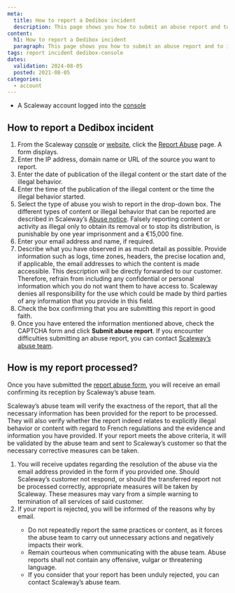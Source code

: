 ```yaml
---
meta:
  title: How to report a Dedibox incident
  description: This page shows you how to submit an abuse report and to indicate how the report will be processed.
content:
  h1: How to report a Dedibox incident
  paragraph: This page shows you how to submit an abuse report and to indicate how the report will be processed.
tags: report incident dedibox-console
dates:
  validation: 2024-08-05
  posted: 2021-08-05
categories:
  - account
---
```


<Macro id="requirements" />

- A Scaleway account logged into the [console](https://console.scaleway.com)

## How to report a Dedibox incident

1. From the Scaleway [console](https://console.scaleway.com) or [website](https://www.scaleway.com/), click the [Report Abuse](https://console.scaleway.com/support/abuses/create/) page. A form displays.
2. Enter the IP address, domain name or URL of the source you want to report.
3. Enter the date of publication of the illegal content or the start date of the illegal behavior.
4. Enter the time of the publication of the illegal content or the time the illegal behavior started.
5. Select the type of abuse you wish to report in the drop-down box.
    <Message type="tip">
      The different types of content or illegal behavior that can be reported are described in Scaleway’s [Abuse notice](https://www.scaleway.com/en/abuse-notice/).
    </Message>
    <Message type="important">
      Falsely reporting content or activity as illegal only to obtain its removal or to stop its distribution, is punishable by one year imprisonment and a €15,000 fine.
    </Message>
6. Enter your email address and name, if required.
7. Describe what you have observed in as much detail as possible. Provide information such as logs, time zones, headers, the precise location and, if applicable, the email addresses to which the content is made accessible.
    <Message type="important">
      This description will be directly forwarded to our customer. Therefore, refrain from including any confidential or personal information which you do not want them to have access to. 
      Scaleway denies all responsibility for the use which could be made by third parties of any information that you provide in this field.
    </Message>
8. Check the box confirming that you are submitting this report in good faith.
9. Once you have entered the information mentioned above, check the CAPTCHA form and click **Submit abuse report**.
    <Message type="note">
      If you encounter difficulties submitting an abuse report, you can contact [Scaleway’s abuse team](https://www.scaleway.com/fr/contact-trust-et-safety/).
    </Message>

## How is my report processed?

Once you have submitted the [report abuse form](https://abuse.scaleway.com/), you will receive an email confirming its reception by Scaleway’s abuse team.

Scaleway’s abuse team will verify the exactness of the report, that all the necessary information has been provided for the report to be processed. They will also verify whether the report indeed relates to explicitly illegal behavior or content with regard to French regulations and the evidence and information you have provided. If your report meets the above criteria, it will be validated by the abuse team and sent to Scaleway’s customer so that the necessary corrective measures can be taken.

1. You will receive updates regarding the resolution of the abuse via the email address provided in the form if you provided one.
    <Message type="note">
      Should Scaleway’s customer not respond, or should the transferred report not be processed correctly, appropriate measures will be taken by Scaleway. These measures may vary from a simple warning to termination of all services of said customer.
    </Message>
2. If your report is rejected, you will be informed of the reasons why by email.
    <Message type="note">
      * Do not repeatedly report the same practices or content, as it forces the abuse team to carry out unnecessary actions and negatively impacts their work.
      * Remain courteous when communicating with the abuse team. Abuse reports shall not contain any offensive, vulgar or threatening language.
      * If you consider that your report has been unduly rejected, you can contact Scaleway’s abuse team.
    </Message>


